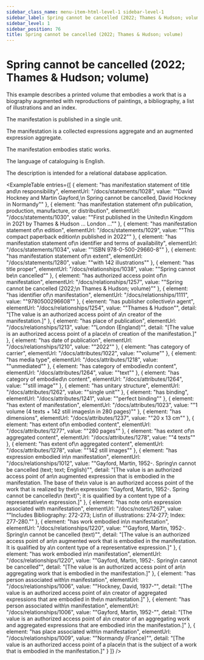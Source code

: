 ```yaml
---
sidebar_class_name: menu-item-html-level-1 sidebar-level-1
sidebar_label: Spring cannot be cancelled (2022; Thames & Hudson; volume)
sidebar_level: 1
sidebar_position: 76
title: Spring cannot be cancelled (2022; Thames & Hudson; volume)
---
```


# Spring cannot be cancelled (2022; Thames & Hudson; volume)

This example describes a printed volume that embodies a work that is a biography
              augmented with reproductions of paintings, a bibliography, a list of illustrations and
              an index.

The manifestation is published in a single unit.

The manifestation is a collected expressions aggregate and an augmented expression
              aggregate.

The manifestation embodies static works.

The language of cataloguing is English.

The description is intended for a relational database application.

<ExampleTable
  entries={[
    {
      element: "has manifestation statement of title and\n                    responsibility",
      elementUrl: "/docs/statements/1028",
      value: "\"David Hockney and Martin Gayford,\n                  Spring cannot be cancelled, David Hockney in Normandy\""
    },
    {
      element: "has manifestation statement of\n                    publication, production, manufacture, or distribution",
      elementUrl: "/docs/statements/1030",
      value: "\"First published in the United\n                  Kingdom in 2021 by Thames & Hudson … London …\""
    },
    {
      element: "has manifestation statement of\n                    edition",
      elementUrl: "/docs/statements/1029",
      value: "\"This compact paperback edition\n                  published in 2022\""
    },
    {
      element: "has manifestation statement of\n                    identifier and terms of availability",
      elementUrl: "/docs/statements/1034",
      value: "\"ISBN 978-0-500-29660-8\""
    },
    {
      element: "has manifestation statement of\n                    extent",
      elementUrl: "/docs/statements/1280",
      value: "\"with 142 illustrations\""
    },
    {
      element: "has title proper",
      elementUrl: "/docs/relationships/1038",
      value: "\"Spring cannot be\n                  cancelled\""
    },
    {
      element: "has authorized access point of\n                    manifestation",
      elementUrl: "/docs/relationships/1257",
      value: "\"Spring cannot be cancelled (2022;\n                  Thames & Hudson; volume)\""
    },
    {
      element: "has identifier of\n                  manifestation",
      elementUrl: "/docs/relationships/1111",
      value: "\"9780500296608\""
    },
    {
      element: "has publisher collective\n                    agent",
      elementUrl: "/docs/relationships/1254",
      value: "\"Thames & Hudson\"",
      detail: "[The value is an authorized access point of a\n                      creator of the manifestation.]"
    },
    {
      element: "has place of publication",
      elementUrl: "/docs/relationships/1213",
      value: "\"London (England)\"",
      detail: "[The value is an authorized access point of a place\n                      of creation of the manifestation.]"
    },
    {
      element: "has date of publication",
      elementUrl: "/docs/relationships/1210",
      value: "\"2022\""
    },
    {
      element: "has category of carrier",
      elementUrl: "/docs/attributes/1022",
      value: "\"volume\""
    },
    {
      element: "has media type",
      elementUrl: "/docs/attributes/1218",
      value: "\"unmediated\""
    },
    {
      element: "has category of embodied\n                  content",
      elementUrl: "/docs/attributes/1264",
      value: "\"text\""
    },
    {
      element: "has category of embodied\n                  content",
      elementUrl: "/docs/attributes/1264",
      value: "\"still image\""
    },
    {
      element: "has unitary structure",
      elementUrl: "/docs/attributes/1262",
      value: "\"single unit\""
    },
    {
      element: "has binding",
      elementUrl: "/docs/attributes/1241",
      value: "\"perfect binding\""
    },
    {
      element: "has extent of manifestation",
      elementUrl: "/docs/attributes/1023",
      value: "\"1 volume (4 texts + 142 still images\n                  in 280 pages)\""
    },
    {
      element: "has dimensions",
      elementUrl: "/docs/attributes/1237",
      value: "\"20 x 13 cm\""
    },
    {
      element: "has extent of\n                    embodied content",
      elementUrl: "/docs/attributes/1277",
      value: "\"280 pages\""
    },
    {
      element: "has extent of\n                    aggregated content",
      elementUrl: "/docs/attributes/1278",
      value: "\"4 texts\""
    },
    {
      element: "has extent of\n                    aggregated content",
      elementUrl: "/docs/attributes/1278",
      value: "\"142 still images\""
    },
    {
      element: "has expression embodied in\n                      manifestation",
      elementUrl: "/docs/relationships/1012",
      value: "\"Gayford, Martin, 1952-. Spring\n                    cannot be cancelled (text; text; English)\"",
      detail: "[The value is an authorized access point of an\n                      augmented expression that is embodied in the manifestation. The base of the\n                      value is an authorized access point of the work that is realized by the\n                      expression: \"Gayford, Martin, 1952-. Spring cannot be cancelled\n                      (text)\"; it is qualified by a content type of a representative\n                      expression.]"
    },
    {
      element: "has note on\n                    expression associated with manifestation",
      elementUrl: "/docs/notes/1267",
      value: "\"Includes Bibliography: 272-273; List\n                  of illustrations: 274-277; Index: 277-280.\""
    },
    {
      element: "has work embodied in\n                      manifestation",
      elementUrl: "/docs/relationships/1220",
      value: "\"Gayford, Martin, 1952-. Spring\n                    cannot be cancelled (text)\"",
      detail: "[The value is an authorized access point of an\n                      augmented work that is embodied in the manifestation. It is qualified by a\n                      content type of a representative expression.]"
    },
    {
      element: "has work embodied in\n                      manifestation",
      elementUrl: "/docs/relationships/1220",
      value: "\"Gayford, Martin, 1952-. Spring\n                    cannot be cancelled\"",
      detail: "[The value is an authorized access point of an\n                      aggregating work that is embodied in the manifestation.]"
    },
    {
      element: "has person associated with\n                      manifestation",
      elementUrl: "/docs/relationships/1006",
      value: "\"Hockney, David, 1937-\"",
      detail: "[The value is an authorized access point of a\n                      creator of aggregated expressions that are embodied in the\n                      manifestation.]"
    },
    {
      element: "has person associated with\n                      manifestation",
      elementUrl: "/docs/relationships/1006",
      value: "\"Gayford, Martin, 1952-\"",
      detail: "[The value is an authorized access point of a\n                      creator of an aggregating work and aggregated expressions that are embodied in\n                      the manifestation.]"
    },
    {
      element: "has place associated with\n                      manifestation",
      elementUrl: "/docs/relationships/1009",
      value: "\"Normandy (France)\"",
      detail: "[The value is an authorized access point of a place\n                      that is the subject of a work that is embodied in the manifestation.]"
    }
  ]}
/>
